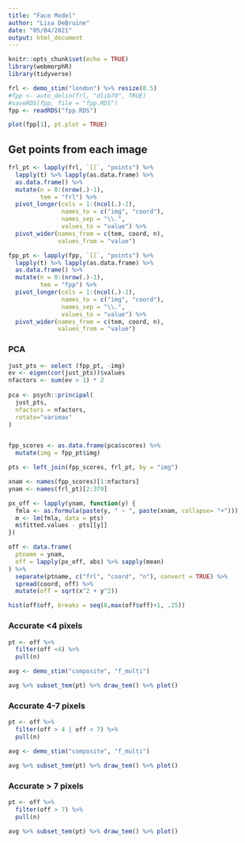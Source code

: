 ```yaml
---
title: "Face Model"
author: "Lisa DeBruine"
date: "05/04/2021"
output: html_document
---
```


```r
knitr::opts_chunk$set(echo = TRUE)
library(webmorphR)
library(tidyverse)
```


```r
frl <- demo_stim("london") %>% resize(0.5)
#fpp <- auto_delin(frl, "dlib70", TRUE)
#saveRDS(fpp, file = "fpp.RDS")
fpp <- readRDS("fpp.RDS")
```

```r
plot(fpp[1], pt.plot = TRUE)
```

## Get points from each image

```r
frl_pt <- lapply(frl, `[[`, "points") %>%
  lapply(t) %>% lapply(as.data.frame) %>%
  as.data.frame() %>%
  mutate(n = 0:(nrow(.)-1),
         tem = "frl") %>%
  pivot_longer(cols = 1:(ncol(.)-2),
               names_to = c("img", "coord"),
               names_sep = "\\.",
               values_to = "value") %>%
  pivot_wider(names_from = c(tem, coord, n),
              values_from = "value")
```

```r
fpp_pt <- lapply(fpp, `[[`, "points") %>%
  lapply(t) %>% lapply(as.data.frame) %>%
  as.data.frame() %>%
  mutate(n = 0:(nrow(.)-1),
         tem = "fpp") %>%
  pivot_longer(cols = 1:(ncol(.)-2),
               names_to = c("img", "coord"),
               names_sep = "\\.",
               values_to = "value") %>%
  pivot_wider(names_from = c(tem, coord, n),
              values_from = "value")
```

### PCA

```r

just_pts <- select (fpp_pt, -img)
ev <- eigen(cor(just_pts))$values
nfactors <- sum(ev > 1) * 2
  
pca <- psych::principal(
  just_pts, 
  nfactors = nfactors, 
  rotate="varimax"
)


fpp_scores <- as.data.frame(pca$scores) %>%
  mutate(img = fpp_pt$img)
```


```r
pts <- left_join(fpp_scores, frl_pt, by = "img")
```

```r
xnam <- names(fpp_scores)[1:nfactors]
ynam <- names(frl_pt)[2:379]

px_off <- lapply(ynam, function(y) {
  fmla <- as.formula(paste(y, " ~ ", paste(xnam, collapse= "+")))
  m <- lm(fmla, data = pts)
  m$fitted.values - pts[[y]]
})
```


```r
off <- data.frame(
  ptname = ynam,
  off = lapply(px_off, abs) %>% sapply(mean)
) %>%
  separate(ptname, c("frl", "coord", "n"), convert = TRUE) %>%
  spread(coord, off) %>%
  mutate(off = sqrt(x^2 + y^2))
```

```r
hist(off$off, breaks = seq(0,max(off$off)+1, .25))
```

### Accurate <4 pixels

```r
pt <- off %>%
  filter(off <4) %>%
  pull(n)

avg <- demo_stim("composite", "f_multi")

avg %>% subset_tem(pt) %>% draw_tem() %>% plot()
```


### Accurate 4-7 pixels

```r
pt <- off %>%
  filter(off > 4 | off < 7) %>%
  pull(n)

avg <- demo_stim("composite", "f_multi")

avg %>% subset_tem(pt) %>% draw_tem() %>% plot()
```


### Accurate > 7 pixels

```r
pt <- off %>%
  filter(off > 7) %>%
  pull(n)

avg %>% subset_tem(pt) %>% draw_tem() %>% plot()
```



